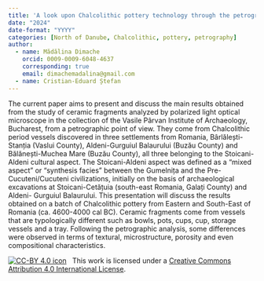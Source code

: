 ```yaml
---
title: 'A look upon Chalcolithic pottery technology through the petrographic analysis of a batch from north of Danube'
date: "2024"
date-format: "YYYY"
categories: [North of Danube, Chalcolithic, pottery, petrography]
author: 
  - name: Mădălina Dimache
    orcid: 0009-0009-6048-4637
    corresponding: true
    email: dimachemadalina@gmail.com
  - name: Cristian-Eduard Ștefan
---
```


The current paper aims to present and discuss the main results obtained from the study of ceramic fragments analyzed by polarized light optical microscope in the collection of the Vasile Pârvan Institute of Archaeology, Bucharest, from a petrographic point of view. They come from Chalcolithic period vessels discovered in three settlements from Romania, Bârlălești-Stanția (Vaslui County), Aldeni-Gurguiul Balaurului (Buzău County) and Bălănești-Muchea Mare (Buzău County), all three belonging to the Stoicani-Aldeni cultural aspect. 
The Stoicani-Aldeni aspect was defined as a "mixed aspect" or "synthesis facies" between the Gumelnița and the Pre-Cucuteni/Cucuteni civilizations, initially on the basis of archaeological excavations at Stoicani-Cetățuia (south-east Romania, Galați County) and Aldeni- Gurguiul Balaurului. This presentation will discuss the results obtained on a batch of Chalcolithic pottery from Eastern and South-East of Romania (ca. 4600-4000 cal BC). 
Ceramic fragments come from vessels that are typologically different such as bowls, pots, cups, cup, storage vessels and a tray. Following the petrographic analysis, some differences were observed in terms of textural, microstructure, porosity and even compositional characteristics.

[![CC-BY 4.0 icon](https://i.creativecommons.org/l/by/4.0/88x31.png)](http://creativecommons.org/licenses/by/4.0/)&nbsp;&nbsp; This work is licensed under a [Creative Commons Attribution 4.0 International License](https://creativecommons.org/licenses/by/4.0/). 
